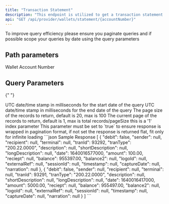 ```yaml
---
title: "Transaction Statement"
description: "This endpoint is utilized to get a transaction statement and retrieve a list of transaction on a wallet"
api: "GET /api/provider/wallets/statement/{accountNumber}"
---
```


<Tip>
  To improve query efficiency please ensure you paginate queries and if possible
  scope your queries by date using the query parameters
</Tip>

## Path parameters

<ParamField path="accountNumber" type="number" required>
  Wallet Account Number
</ParamField>

## Query Parameters

{" "}

<ParamField query="start_date" type="number" placeholder="1110000000">
  UTC date/time stamp in milliseconds for the start date of the query
</ParamField>

<ParamField query="end_date" type="number" placeholder="1111000000">
  UTC date/time stamp in milliseconds for the end date of the query
</ParamField>

<ParamField query="pageSize" type="number" optional default="20">
  The page size of the records to return, default is 20, max is 100
</ParamField>

<ParamField query="page" type="number" optional default="1">
  The current page of the records to return, default is 1, max is total
  records/pageSize this is a '1' index parameter
</ParamField>

<ParamField query="wrap" type="boolean" placeholder="true" default="true">
  This parameter must be set to `true` to ensure response is wrapped in
  pagination format, if not set the response is returned flat, fit only for
  infinite loading
</ParamField>

<ResponseExample>
```json Sample Response
[
    {
        "debit": false,
        "sender": null,
        "recipient": null,
        "terminal": null,
        "tranId": 93292,
        "tranType": "200.22.0000",
        "description": null,
        "shortDescription": null,
        "longDescription": null,
        "date": 1640016577000,
        "amount": 100.00,
        "reciept": null,
        "balance": 955397.00,
        "balance2": null,
        "logoId": null,
        "externalRef": null,
        "sessionId": null,
        "timestamp": null,
        "captureDate": null,
        "narration": null
},
{
        "debit": false,
        "sender": null,
        "recipient": null,
        "terminal": null,
        "tranId": 93291,
        "tranType": "200.22.0000",
        "description": null,
        "shortDescription": null,
        "longDescription": null,
        "date": 1640016417000,
        "amount": 5000.00,
        "reciept": null,
        "balance": 955497.00,
        "balance2": null,
        "logoId": null,
        "externalRef": null,
        "sessionId": null,
        "timestamp": null,
        "captureDate": null,
        "narration": null
    }
]
```
</ResponseExample>
